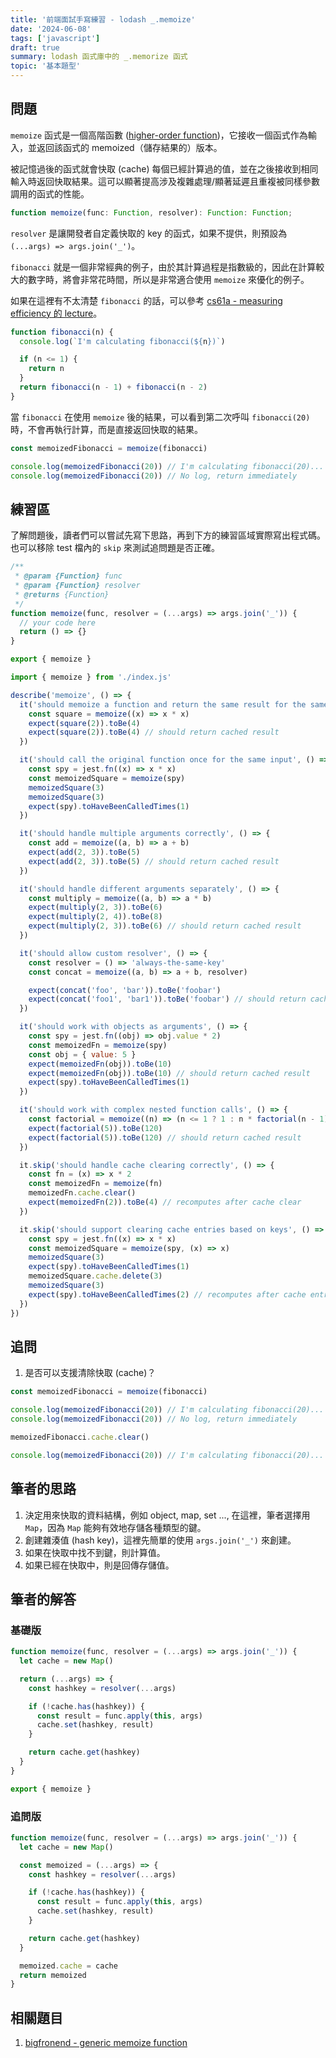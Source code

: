 ```yaml
---
title: '前端面試手寫練習 - lodash _.memoize'
date: '2024-06-08'
tags: ['javascript']
draft: true
summary: lodash 函式庫中的 _.memorize 函式
topic: '基本題型'
---
```


## 問題

`memoize` 函式是一個高階函數 ([higher-order function](https://eloquentjavascript.net/05_higher_order.html))，它接收一個函式作為輸入，並返回該函式的 memoized（儲存結果的）版本。

被記憶過後的函式就會快取 (cache) 每個已經計算過的值，並在之後接收到相同輸入時返回快取結果。這可以顯著提高涉及複雜處理/顯著延遲且重複被同樣參數調用的函式的性能。

```typescript
function memoize(func: Function, resolver): Function: Function;
```

`resolver` 是讓開發者自定義快取的 key 的函式，如果不提供，則預設為 `(...args) => args.join('_')`。

`fibonacci` 就是一個非常經典的例子，由於其計算過程是指數級的，因此在計算較大的數字時，將會非常花時間，所以是非常適合使用 `memoize` 來優化的例子。

如果在這裡有不太清楚 `fibonacci` 的話，可以參考 [cs61a - measuring efficiency 的 lecture](https://www.youtube.com/playlist?list=PL6BsET-8jgYU9eOK2Ft8hQuzIWb4h-Tim)。

```javascript
function fibonacci(n) {
  console.log(`I'm calculating fibonacci(${n})`)

  if (n <= 1) {
    return n
  }
  return fibonacci(n - 1) + fibonacci(n - 2)
}
```

當 `fibonacci` 在使用 `memoize` 後的結果，可以看到第二次呼叫 `fibonacci(20)` 時，不會再執行計算，而是直接返回快取的結果。

```javascript
const memoizedFibonacci = memoize(fibonacci)

console.log(memoizedFibonacci(20)) // I'm calculating fibonacci(20)...
console.log(memoizedFibonacci(20)) // No log, return immediately
```

## 練習區

了解問題後，讀者們可以嘗試先寫下思路，再到下方的練習區域實際寫出程式碼。也可以移除 test 檔內的 `skip` 來測試追問題是否正確。

<Sandpack lang="test-ts" activeFile="index.js" showTests={true}>

```js file=index.js
/**
 * @param {Function} func
 * @param {Function} resolver
 * @returns {Function}
 */
function memoize(func, resolver = (...args) => args.join('_')) {
  // your code here
  return () => {}
}

export { memoize }
```

```js file=memoize.test.js
import { memoize } from './index.js'

describe('memoize', () => {
  it('should memoize a function and return the same result for the same input', () => {
    const square = memoize((x) => x * x)
    expect(square(2)).toBe(4)
    expect(square(2)).toBe(4) // should return cached result
  })

  it('should call the original function once for the same input', () => {
    const spy = jest.fn((x) => x * x)
    const memoizedSquare = memoize(spy)
    memoizedSquare(3)
    memoizedSquare(3)
    expect(spy).toHaveBeenCalledTimes(1)
  })

  it('should handle multiple arguments correctly', () => {
    const add = memoize((a, b) => a + b)
    expect(add(2, 3)).toBe(5)
    expect(add(2, 3)).toBe(5) // should return cached result
  })

  it('should handle different arguments separately', () => {
    const multiply = memoize((a, b) => a * b)
    expect(multiply(2, 3)).toBe(6)
    expect(multiply(2, 4)).toBe(8)
    expect(multiply(2, 3)).toBe(6) // should return cached result
  })

  it('should allow custom resolver', () => {
    const resolver = () => 'always-the-same-key'
    const concat = memoize((a, b) => a + b, resolver)

    expect(concat('foo', 'bar')).toBe('foobar')
    expect(concat('foo1', 'bar1')).toBe('foobar') // should return cached result
  })

  it('should work with objects as arguments', () => {
    const spy = jest.fn((obj) => obj.value * 2)
    const memoizedFn = memoize(spy)
    const obj = { value: 5 }
    expect(memoizedFn(obj)).toBe(10)
    expect(memoizedFn(obj)).toBe(10) // should return cached result
    expect(spy).toHaveBeenCalledTimes(1)
  })

  it('should work with complex nested function calls', () => {
    const factorial = memoize((n) => (n <= 1 ? 1 : n * factorial(n - 1)))
    expect(factorial(5)).toBe(120)
    expect(factorial(5)).toBe(120) // should return cached result
  })

  it.skip('should handle cache clearing correctly', () => {
    const fn = (x) => x * 2
    const memoizedFn = memoize(fn)
    memoizedFn.cache.clear()
    expect(memoizedFn(2)).toBe(4) // recomputes after cache clear
  })

  it.skip('should support clearing cache entries based on keys', () => {
    const spy = jest.fn((x) => x * x)
    const memoizedSquare = memoize(spy, (x) => x)
    memoizedSquare(3)
    expect(spy).toHaveBeenCalledTimes(1)
    memoizedSquare.cache.delete(3)
    memoizedSquare(3)
    expect(spy).toHaveBeenCalledTimes(2) // recomputes after cache entry deletion
  })
})
```

</Sandpack>

## 追問

1. 是否可以支援清除快取 (cache)？

```javascript
const memoizedFibonacci = memoize(fibonacci)

console.log(memoizedFibonacci(20)) // I'm calculating fibonacci(20)...
console.log(memoizedFibonacci(20)) // No log, return immediately

memoizedFibonacci.cache.clear()

console.log(memoizedFibonacci(20)) // I'm calculating fibonacci(20)...
```

## 筆者的思路

1. 決定用來快取的資料結構，例如 object, map, set ..., 在這裡，筆者選擇用 `Map`，因為 `Map` 能夠有效地存儲各種類型的鍵。
2. 創建雜湊值 (hash key)，這裡先簡單的使用 `args.join('_')` 來創建。
3. 如果在快取中找不到鍵，則計算值。
4. 如果已經在快取中，則是回傳存儲值。

## 筆者的解答

### 基礎版

```javascript
function memoize(func, resolver = (...args) => args.join('_')) {
  let cache = new Map()

  return (...args) => {
    const hashkey = resolver(...args)

    if (!cache.has(hashkey)) {
      const result = func.apply(this, args)
      cache.set(hashkey, result)
    }

    return cache.get(hashkey)
  }
}

export { memoize }
```

### 追問版

```javascript
function memoize(func, resolver = (...args) => args.join('_')) {
  let cache = new Map()

  const memoized = (...args) => {
    const hashkey = resolver(...args)

    if (!cache.has(hashkey)) {
      const result = func.apply(this, args)
      cache.set(hashkey, result)
    }

    return cache.get(hashkey)
  }

  memoized.cache = cache
  return memoized
}
```

## 相關題目

1. [bigfronend - generic memoize function](https://bigfrontend.dev/problem/implement-general-memoization-function)
